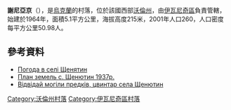 {{coord|50|40|9|N|24|25|3|E|scale:30000|display=title}}

'''謝尼亞京'''（{{lang-uk|Щенятин}}），是[[烏克蘭|烏克蘭]]的村落，位於該國西部[[沃倫州|沃倫州]]，由[[伊瓦尼奇區|伊瓦尼奇區]]負責管轄，始建於1964年，面積5.1平方公里，海拔高度215米，2001年人口260，人口密度每平方公里50.98人。

==參考資料==
* [http://weather.in.ua/ua/volynskaja/29240 Погода в селі Щенятин]{{Wayback|url=http://weather.in.ua/ua/volynskaja/29240 |date=20160305214716 }}
* [http://busensa.narod.ru/plan.jpg План земель с. Щенютин 1937р.]{{Wayback|url=http://busensa.narod.ru/plan.jpg |date=20160305005601 }}
* [http://busensa.io.ua/album263892 Відвідай могіли предків, цвинтар села Щенютин]{{Wayback|url=http://busensa.io.ua/album263892 |date=20140729235539 }}

[[Category:沃倫州村落|Category:沃倫州村落]]
[[Category:伊瓦尼奇區村落|Category:伊瓦尼奇區村落]]


{{Volyn-geo-stub}}